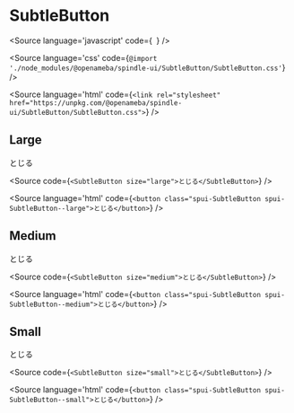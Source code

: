 
# SubtleButton

<Meta title="SubtleButton" component={SubtleButton} />

<Source
  language='javascript'
  code={`
  `}
/>

<Source
  language='css'
  code={`@import './node_modules/@openameba/spindle-ui/SubtleButton/SubtleButton.css'`}
/>

<Source
  language='html'
  code={`<link rel="stylesheet" href="https://unpkg.com/@openameba/spindle-ui/SubtleButton/SubtleButton.css">`}
/>

## Large

<Preview withSource="open">
  <Story name="Large">
    <SubtleButton size="large" {...actions('onClick', 'onMouseOver')}>とじる</SubtleButton>
  </Story>
</Preview>

<Source
  code={`
<SubtleButton size="large">とじる</SubtleButton>
  `}
/>

<Source
  language='html'
  code={`
<button class="spui-SubtleButton spui-SubtleButton--large">とじる</button>
  `}
/>

## Medium

<Preview withSource="open">
  <Story name="Medium">
    <SubtleButton size="medium" {...actions('onClick', 'onMouseOver')}>とじる</SubtleButton>
  </Story>
</Preview>

<Source
  code={`
<SubtleButton size="medium">とじる</SubtleButton>
  `}
/>

<Source
  language='html'
  code={`
<button class="spui-SubtleButton spui-SubtleButton--medium">とじる</button>
  `}
/>

## Small

<Preview withSource="open">
  <Story name="Small">
    <SubtleButton size="Small" {...actions('onClick', 'onMouseOver')}>とじる</SubtleButton>
  </Story>
</Preview>

<Source
  code={`
<SubtleButton size="small">とじる</SubtleButton>
  `}
/>

<Source
  language='html'
  code={`
<button class="spui-SubtleButton spui-SubtleButton--small">とじる</button>
  `}
/>
